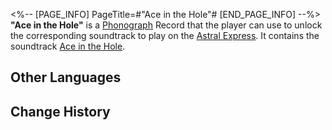 <%-- [PAGE_INFO]
PageTitle=#"Ace in the Hole"#
[END_PAGE_INFO] --%>
{{Item Infobox
|id          = 210308
|image       = Item Ace in the Hole.png
|type        = Disk
|invCategory = Valuables
|rarity      = 3
|effect      = 
|description = A record that can be played on the Express' phonograph. It might be a chance acquisition or a gift from someone else. All sorts of memories surge up when the music plays &mdash; the smiles, encounters, touches, and the excitement of battle. Maybe that is why people still collect records even as society rapidly advances.<br />The current record contains the track "Ace in the Hole."
}}
{{Description|''The greatest entertainment often comes with the greatest risks.''}}
'''"Ace in the Hole"''' is a [[Phonograph]] Record that the player can use to unlock the corresponding soundtrack to play on the [[Astral Express]]. It contains the soundtrack [[Ace in the Hole]].

==Other Languages==
{{Other Languages
|en   = "Ace in the Hole"
|zhs  = 《倒扣的王牌》
|zht  = 《倒扣的王牌》
|ja   = 『伏せられたエース』
|ko   = ≪비장의 술수≫
|es   = As en la manga
|fr   = «&nbsp;Ace in the Hole&nbsp;»
|ru   = Ace in the Hole
|th   = "Ace in the Hole"
|vi   = Ván Bài Lật Ngược
|de   = „Ass im Ärmel“
|id   = "Ace in the Hole"
|pt   = "Ace in the Hole"
}}

==Change History==
{{Change History|2.0}}